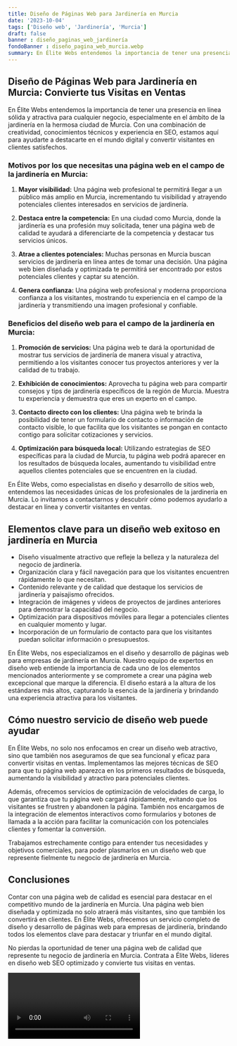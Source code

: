 ```yaml
---
title: Diseño de Páginas Web para Jardinería en Murcia
date: '2023-10-04'
tags: ['Diseño web', 'Jardinería', 'Murcia']
draft: false
banner : diseño_paginas_web_jardinería
fondoBanner : diseño_pagina_web_murcia.webp
summary: En Élite Webs entendemos la importancia de tener una presencia en línea sólida y atractiva para cualquier negocio, especialmente en el ámbito de la jardinería en la hermosa ciudad de Murcia. Con una combinación de creatividad, conocimientos técnicos y experiencia en SEO, estamos aquí para ayudarte a destacarte en el mundo digital y convertir visitantes en clientes satisfechos.
---
```


## Diseño de Páginas Web para Jardinería en Murcia: Convierte tus Visitas en Ventas

En Élite Webs entendemos la importancia de tener una presencia en línea sólida y atractiva para cualquier negocio, especialmente en el ámbito de la jardinería en la hermosa ciudad de Murcia. Con una combinación de creatividad, conocimientos técnicos y experiencia en SEO, estamos aquí para ayudarte a destacarte en el mundo digital y convertir visitantes en clientes satisfechos.

### Motivos por los que necesitas una página web en el campo de la jardinería en Murcia:

1. **Mayor visibilidad:** Una página web profesional te permitirá llegar a un público más amplio en Murcia, incrementando tu visibilidad y atrayendo potenciales clientes interesados en servicios de jardinería.

2. **Destaca entre la competencia:** En una ciudad como Murcia, donde la jardinería es una profesión muy solicitada, tener una página web de calidad te ayudará a diferenciarte de la competencia y destacar tus servicios únicos.

3. **Atrae a clientes potenciales:** Muchas personas en Murcia buscan servicios de jardinería en línea antes de tomar una decisión. Una página web bien diseñada y optimizada te permitirá ser encontrado por estos potenciales clientes y captar su atención.

4. **Genera confianza:** Una página web profesional y moderna proporciona confianza a los visitantes, mostrando tu experiencia en el campo de la jardinería y transmitiendo una imagen profesional y confiable.

### Beneficios del diseño web para el campo de la jardinería en Murcia:

1. **Promoción de servicios:** Una página web te dará la oportunidad de mostrar tus servicios de jardinería de manera visual y atractiva, permitiendo a los visitantes conocer tus proyectos anteriores y ver la calidad de tu trabajo.

2. **Exhibición de conocimientos:** Aprovecha tu página web para compartir consejos y tips de jardinería específicos de la región de Murcia. Muestra tu experiencia y demuestra que eres un experto en el campo.

3. **Contacto directo con los clientes:** Una página web te brinda la posibilidad de tener un formulario de contacto o información de contacto visible, lo que facilita que los visitantes se pongan en contacto contigo para solicitar cotizaciones y servicios.

4. **Optimización para búsqueda local:** Utilizando estrategias de SEO específicas para la ciudad de Murcia, tu página web podrá aparecer en los resultados de búsqueda locales, aumentando tu visibilidad entre aquellos clientes potenciales que se encuentren en la ciudad.

En Élite Webs, como especialistas en diseño y desarrollo de sitios web, entendemos las necesidades únicas de los profesionales de la jardinería en Murcia. Lo invitamos a contactarnos y descubrir cómo podemos ayudarlo a destacar en línea y convertir visitantes en ventas.

<GifSeo />

<Cta />

## Elementos clave para un diseño web exitoso en jardinería en Murcia

- Diseño visualmente atractivo que refleje la belleza y la naturaleza del negocio de jardinería.
- Organización clara y fácil navegación para que los visitantes encuentren rápidamente lo que necesitan.
- Contenido relevante y de calidad que destaque los servicios de jardinería y paisajismo ofrecidos.
- Integración de imágenes y videos de proyectos de jardines anteriores para demostrar la capacidad del negocio.
- Optimización para dispositivos móviles para llegar a potenciales clientes en cualquier momento y lugar.
- Incorporación de un formulario de contacto para que los visitantes puedan solicitar información o presupuestos.

En Élite Webs, nos especializamos en el diseño y desarrollo de páginas web para empresas de jardinería en Murcia. Nuestro equipo de expertos en diseño web entiende la importancia de cada uno de los elementos mencionados anteriormente y se compromete a crear una página web excepcional que marque la diferencia. El diseño estará a la altura de los estándares más altos, capturando la esencia de la jardinería y brindando una experiencia atractiva para los visitantes.

## Cómo nuestro servicio de diseño web puede ayudar

En Élite Webs, no solo nos enfocamos en crear un diseño web atractivo, sino que también nos aseguramos de que sea funcional y eficaz para convertir visitas en ventas. Implementamos las mejores técnicas de SEO para que tu página web aparezca en los primeros resultados de búsqueda, aumentando la visibilidad y atractivo para potenciales clientes.

Además, ofrecemos servicios de optimización de velocidades de carga, lo que garantiza que tu página web cargará rápidamente, evitando que los visitantes se frustren y abandonen la página. También nos encargamos de la integración de elementos interactivos como formularios y botones de llamada a la acción para facilitar la comunicación con los potenciales clientes y fomentar la conversión.

Trabajamos estrechamente contigo para entender tus necesidades y objetivos comerciales, para poder plasmarlos en un diseño web que represente fielmente tu negocio de jardinería en Murcia.

## Conclusiones

Contar con una página web de calidad es esencial para destacar en el competitivo mundo de la jardinería en Murcia. Una página web bien diseñada y optimizada no solo atraerá más visitantes, sino que también los convertirá en clientes. En Élite Webs, ofrecemos un servicio completo de diseño y desarrollo de páginas web para empresas de jardinería, brindando todos los elementos clave para destacar y triunfar en el mundo digital.

No pierdas la oportunidad de tener una página web de calidad que represente tu negocio de jardinería en Murcia. Contrata a Élite Webs, líderes en diseño web SEO optimizado y convierte tus visitas en ventas.

<Video />

<CtaBot job='Jardinería' city='Murcia'/>

<Gmaps query='Murcia+españa+maps' />